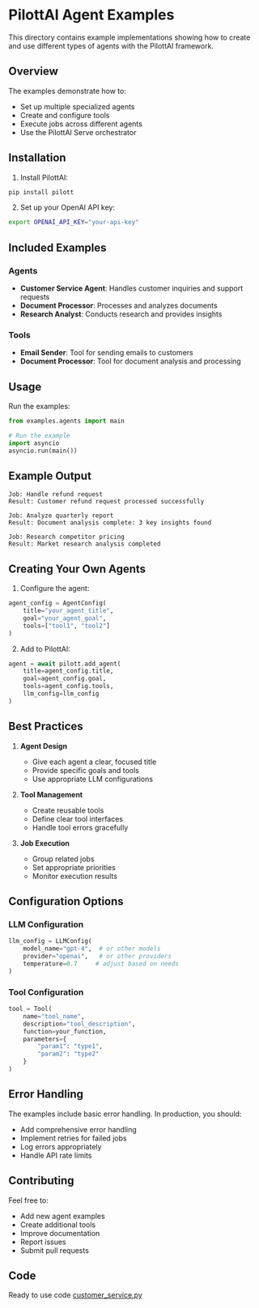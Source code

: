 # PilottAI Agent Examples

This directory contains example implementations showing how to create and use different types of agents with the PilottAI framework.

## Overview

The examples demonstrate how to:
- Set up multiple specialized agents
- Create and configure tools
- Execute jobs across different agents
- Use the PilottAI Serve orchestrator

## Installation

1. Install PilottAI:
```bash
pip install pilott
```

2. Set up your OpenAI API key:
```bash
export OPENAI_API_KEY="your-api-key"
```

## Included Examples

### Agents
- **Customer Service Agent**: Handles customer inquiries and support requests
- **Document Processor**: Processes and analyzes documents
- **Research Analyst**: Conducts research and provides insights

### Tools
- **Email Sender**: Tool for sending emails to customers
- **Document Processor**: Tool for document analysis and processing

## Usage

Run the examples:

```python
from examples.agents import main

# Run the example
import asyncio
asyncio.run(main())
```

## Example Output

```
Job: Handle refund request
Result: Customer refund request processed successfully

Job: Analyze quarterly report
Result: Document analysis complete: 3 key insights found

Job: Research competitor pricing
Result: Market research analysis completed
```

## Creating Your Own Agents

1. Configure the agent:
```python
agent_config = AgentConfig(
    title="your_agent_title",
    goal="your_agent_goal",
    tools=["tool1", "tool2"]
)
```

2. Add to PilottAI:
```python
agent = await pilott.add_agent(
    title=agent_config.title,
    goal=agent_config.goal,
    tools=agent_config.tools,
    llm_config=llm_config
)
```

## Best Practices

1. **Agent Design**
   - Give each agent a clear, focused title
   - Provide specific goals and tools
   - Use appropriate LLM configurations

2. **Tool Management**
   - Create reusable tools
   - Define clear tool interfaces
   - Handle tool errors gracefully

3. **Job Execution**
   - Group related jobs
   - Set appropriate priorities
   - Monitor execution results

## Configuration Options

### LLM Configuration
```python
llm_config = LLMConfig(
    model_name="gpt-4",  # or other models
    provider="openai",   # or other providers
    temperature=0.7     # adjust based on needs
)
```

### Tool Configuration
```python
tool = Tool(
    name="tool_name",
    description="tool_description",
    function=your_function,
    parameters={
        "param1": "type1",
        "param2": "type2"
    }
)
```

## Error Handling

The examples include basic error handling. In production, you should:
- Add comprehensive error handling
- Implement retries for failed jobs
- Log errors appropriately
- Handle API rate limits

## Contributing

Feel free to:
- Add new agent examples
- Create additional tools
- Improve documentation
- Report issues
- Submit pull requests

## Code

Ready to use code [customer_service.py](../../pilott/agents/customer_service.py)
